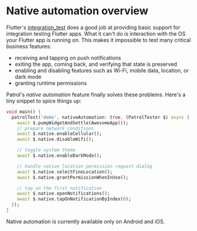 # Native automation overview

Flutter's [integration_test][integration_test] does a good job at providing
basic support for integration testing Flutter apps. What it can't do is
interaction with the OS your Flutter app is running on. This makes it impossible
to test many critical business features:

- receiving and tapping on push notifications
- exiting the app, coming back, and verifying that state is preserved
- enabling and disabling features such as Wi-Fi, mobile data, location, or dark
  mode
- granting runtime permissions

Patrol's _native automation_ feature finally solves these problems. Here's a
tiny snippet to spice things up:

```dart title="integration_test/demo_test.dart"
void main() {
  patrolTest('demo', nativeAutomation: true, (PatrolTester $) async {
    await $.pumpWidgetAndSettle(AwesomeApp());
    // prepare network conditions
    await $.native.enableCellular();
    await $.native.disableWifi();

    // toggle system theme
    await $.native.enableDarkMode();

    // handle native location permission request dialog
    await $.native.selectFineLocation();
    await $.native.grantPermissionWhenInUse();

    // tap on the first notification
    await $.native.openNotifications();
    await $.native.tapOnNotificationByIndex(0);
  });
}
```

<Info>Native automation is currently available only on Android and iOS.</Info>

<Tweet id="1592464714227142658" />

<Tweet id="1592464714227142658" />

<Tweet id="1600058780724523009" />

[integration_test]: https://github.com/flutter/flutter/tree/master/packages/integration_test
